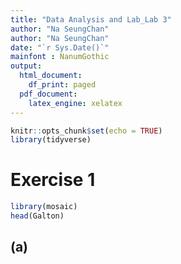 ```yaml
---
title: "Data Analysis and Lab_Lab 3"
author: "Na SeungChan"
author: "Na SeungChan"
date: "`r Sys.Date()`"
mainfont : NanumGothic
output:
  html_document:
    df_print: paged
  pdf_document:
    latex_engine: xelatex
---
```


```r
knitr::opts_chunk$set(echo = TRUE)
library(tidyverse)
```


# Exercise 1


```r
library(mosaic)
head(Galton)
```

## (a) 









